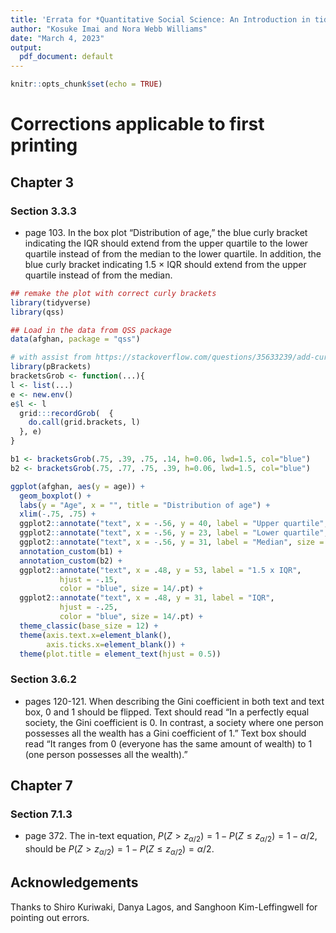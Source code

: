 ```yaml
---
title: 'Errata for *Quantitative Social Science: An Introduction in tidyverse* (Princeton University Press)'
author: "Kosuke Imai and Nora Webb Williams"
date: "March 4, 2023"
output:
  pdf_document: default
---
```


```r
knitr::opts_chunk$set(echo = TRUE)
```

# Corrections applicable to first printing

## Chapter 3

### Section 3.3.3

* page 103. In the box plot "Distribution of age," the blue curly bracket indicating the IQR should extend from the upper quartile to the lower quartile instead of from the median to the lower quartile. In addition, the blue curly bracket indicating 1.5 $\times$ IQR should extend from the upper quartile instead of from the median. 


```r
## remake the plot with correct curly brackets
library(tidyverse)
library(qss)

## Load in the data from QSS package
data(afghan, package = "qss")

# with assist from https://stackoverflow.com/questions/35633239/add-curly-braces-to-ggplot2-and-then-use-ggsave
library(pBrackets)
bracketsGrob <- function(...){
l <- list(...)
e <- new.env()
e$l <- l
  grid:::recordGrob(  {
    do.call(grid.brackets, l)
  }, e)
}

b1 <- bracketsGrob(.75, .39, .75, .14, h=0.06, lwd=1.5, col="blue")
b2 <- bracketsGrob(.75, .77, .75, .39, h=0.06, lwd=1.5, col="blue")

ggplot(afghan, aes(y = age)) +
  geom_boxplot() +
  labs(y = "Age", x = "", title = "Distribution of age") +
  xlim(-.75, .75) +
  ggplot2::annotate("text", x = -.56, y = 40, label = "Upper quartile", size = 14/.pt) +
  ggplot2::annotate("text", x = -.56, y = 23, label = "Lower quartile", size = 14/.pt) +
  ggplot2::annotate("text", x = -.56, y = 31, label = "Median", size = 14/.pt) +
  annotation_custom(b1) +
  annotation_custom(b2) +
  ggplot2::annotate("text", x = .48, y = 53, label = "1.5 x IQR", 
           hjust = -.15,
           color = "blue", size = 14/.pt) +
  ggplot2::annotate("text", x = .48, y = 31, label = "IQR", 
           hjust = -.25,
           color = "blue", size = 14/.pt) +
  theme_classic(base_size = 12) +
  theme(axis.text.x=element_blank(),
        axis.ticks.x=element_blank()) +
  theme(plot.title = element_text(hjust = 0.5))
```

### Section 3.6.2

* pages 120-121. When describing the Gini coefficient in both text and text box, 0 and 1 should be flipped. Text should read "In a perfectly equal society, the Gini coefficient is 0. In contrast, a society where one person possesses all the wealth has a Gini coefficient of 1." Text box should read "It ranges from 0 (everyone has the same amount of wealth) to 1 (one person possesses all the wealth)."

## Chapter 7

### Section 7.1.3

* page 372. The in-text equation, $P(Z > z_{\alpha/2})=1-P(Z\le z_{\alpha/2})=1-\alpha/2$, should be $P(Z > z_{\alpha/2})=1-P(Z\le z_{\alpha/2})=\alpha/2$.

## Acknowledgements

Thanks to Shiro Kuriwaki, Danya Lagos, and Sanghoon Kim-Leffingwell for pointing out errors. 

